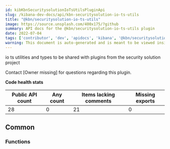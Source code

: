 ```yaml
---
id: kibKbnSecuritysolutionIoTsUtilsPluginApi
slug: /kibana-dev-docs/api/kbn-securitysolution-io-ts-utils
title: "@kbn/securitysolution-io-ts-utils"
image: https://source.unsplash.com/400x175/?github
summary: API docs for the @kbn/securitysolution-io-ts-utils plugin
date: 2022-07-04
tags: ['contributor', 'dev', 'apidocs', 'kibana', '@kbn/securitysolution-io-ts-utils']
warning: This document is auto-generated and is meant to be viewed inside our experimental, new docs system. Reach out in #docs-engineering for more info.
---
```


io ts utilities and types to be shared with plugins from the security solution project

Contact [Owner missing] for questions regarding this plugin.

**Code health stats**

| Public API count  | Any count | Items lacking comments | Missing exports |
|-------------------|-----------|------------------------|-----------------|
| 28 | 0 | 21 | 0 |

## Common

### Functions
<DocDefinitionList data={kbnSecuritysolutionIoTsUtilsObj.common.functions}/>

